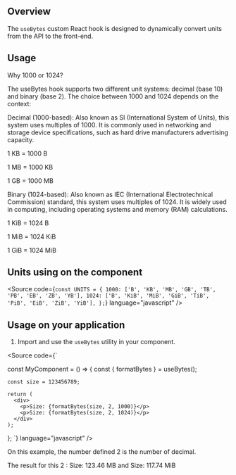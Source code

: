 
<Meta title="Manager UI Kit/Hooks/useBytes" />

## Overview

The `useBytes` custom React hook is designed to dynamically convert units from the API to the front-end.

## Usage

Why 1000 or 1024?

The useBytes hook supports two different unit systems: decimal (base 10) and binary (base 2). The choice between 1000 and 1024 depends on the context:

Decimal (1000-based): Also known as SI (International System of Units), this system uses multiples of 1000. It is commonly used in networking and storage device specifications, such as hard drive manufacturers advertising capacity.

1 KB = 1000 B

1 MB = 1000 KB

1 GB = 1000 MB

Binary (1024-based): Also known as IEC (International Electrotechnical Commission) standard, this system uses multiples of 1024. It is widely used in computing, including operating systems and memory (RAM) calculations.

1 KiB = 1024 B

1 MiB = 1024 KiB

1 GiB = 1024 MiB

## Units using on the component

<Source
  code={`
  const UNITS = {
  1000: ['B', 'KB', 'MB', 'GB', 'TB', 'PB', 'EB', 'ZB', 'YB'],
  1024: ['B', 'KiB', 'MiB', 'GiB', 'TiB', 'PiB', 'EiB', 'ZiB', 'YiB'],
};
  `}
  language="javascript"
/>

## Usage on your application

1. Import and use the `useBytes` utility in your component.

<Source
  code={`

const MyComponent = () => {
const { formatBytes } = useBytes();

    const size = 123456789;

    return (
      <div>
        <p>Size: {formatBytes(size, 2, 1000)}</p>
        <p>Size: {formatBytes(size, 2, 1024)}</p>
      </div>
    );

};
`}
language="javascript"
/>

On this example, the number defined 2 is the number of decimal.

The result for this 2 :
Size: 123.46 MB and Size: 117.74 MiB
